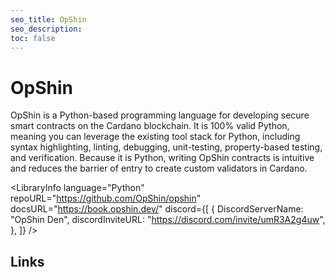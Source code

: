 ```yaml
---
seo_title: OpShin
seo_description:
toc: false
---
```



# OpShin

OpShin is a Python-based programming language for developing secure smart contracts on the Cardano blockchain. It is 100% valid Python, meaning you can leverage the existing tool stack for Python, including syntax highlighting, linting, debugging, unit-testing, property-based testing, and verification. Because it is Python, writing OpShin contracts is intuitive and reduces the barrier of entry to create custom validators in Cardano.

<LibraryInfo
  language="Python"
  repoURL="https://github.com/OpShin/opshin"
  docsURL="https://book.opshin.dev/"
  discord={[
    {
      DiscordServerName: "OpShin Den",
      discordInviteURL: "https://discord.com/invite/umR3A2g4uw",
    },
  ]}
/>

## Links

<DefaultDataTable projects={builders} filterBy="opshin_link" />
